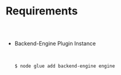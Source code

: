 
<Meta />



# Requirements

##

<br/>

* Backend-Engine Plugin Instance

  <br/>

    
    ```bash
    $ node glue add backend-engine engine
    ```

  <br/>

